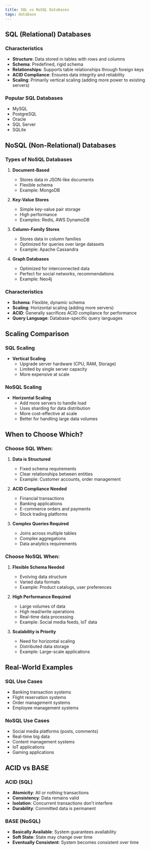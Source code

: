 ```yaml
---
title: SQL vs NoSQL Databases
tags: database
---
```



<MDXImage src="/png/database/sql-no-sql.png" alt="SQL vs NoSQL Comparison" />

## SQL (Relational) Databases

### Characteristics
- **Structure**: Data stored in tables with rows and columns
- **Schema**: Predefined, rigid schema
- **Relationships**: Supports table relationships through foreign keys
- **ACID Compliance**: Ensures data integrity and reliability
- **Scaling**: Primarily vertical scaling (adding more power to existing servers)

### Popular SQL Databases
- MySQL
- PostgreSQL
- Oracle
- SQL Server
- SQLite

## NoSQL (Non-Relational) Databases

### Types of NoSQL Databases

1. **Document-Based**
   - Stores data in JSON-like documents
   - Flexible schema
   - Example: MongoDB

2. **Key-Value Stores**
   - Simple key-value pair storage
   - High performance
   - Examples: Redis, AWS DynamoDB

3. **Column-Family Stores**
   - Stores data in column families
   - Optimized for queries over large datasets
   - Example: Apache Cassandra

4. **Graph Databases**
   - Optimized for interconnected data
   - Perfect for social networks, recommendations
   - Example: Neo4j

### Characteristics
- **Schema**: Flexible, dynamic schema
- **Scaling**: Horizontal scaling (adding more servers)
- **ACID**: Generally sacrifices ACID compliance for performance
- **Query Language**: Database-specific query languages

## Scaling Comparison

### SQL Scaling
- **Vertical Scaling**
  - Upgrade server hardware (CPU, RAM, Storage)
  - Limited by single server capacity
  - More expensive at scale

### NoSQL Scaling
- **Horizontal Scaling**
  - Add more servers to handle load
  - Uses sharding for data distribution
  - More cost-effective at scale
  - Better for handling large data volumes

## When to Choose Which?

### Choose SQL When:
1. **Data is Structured**
   - Fixed schema requirements
   - Clear relationships between entities
   - Example: Customer accounts, order management

2. **ACID Compliance Needed**
   - Financial transactions
   - Banking applications
   - E-commerce orders and payments
   - Stock trading platforms

3. **Complex Queries Required**
   - Joins across multiple tables
   - Complex aggregations
   - Data analytics requirements

### Choose NoSQL When:
1. **Flexible Schema Needed**
   - Evolving data structure
   - Varied data formats
   - Example: Product catalogs, user preferences

2. **High Performance Required**
   - Large volumes of data
   - High read/write operations
   - Real-time data processing
   - Example: Social media feeds, IoT data

3. **Scalability is Priority**
   - Need for horizontal scaling
   - Distributed data storage
   - Example: Large-scale applications

## Real-World Examples

### SQL Use Cases
- Banking transaction systems
- Flight reservation systems
- Order management systems
- Employee management systems

### NoSQL Use Cases
- Social media platforms (posts, comments)
- Real-time big data
- Content management systems
- IoT applications
- Gaming applications

## ACID vs BASE

### ACID (SQL)
- **Atomicity**: All or nothing transactions
- **Consistency**: Data remains valid
- **Isolation**: Concurrent transactions don't interfere
- **Durability**: Committed data is permanent

### BASE (NoSQL)
- **Basically Available**: System guarantees availability
- **Soft State**: State may change over time
- **Eventually Consistent**: System becomes consistent over time